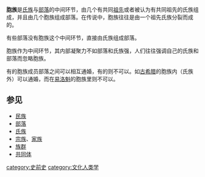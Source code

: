 '''胞族'''是[[氏族|氏族]]与[[部落|部落]]的中间环节，由几个有共同[[祖先|祖先]]或者被认为有共同祖先的氏族组成，并且由几个胞族组成部落。在传说中，胞族往往是由一个祖先氏族分裂而成的。

有些部落没有胞族这个中间环节，直接由氏族组成部落。

胞族作为中间环节，其内部凝聚力不如部落和氏族强，人们往往强调自己的氏族和部落而忽略胞族。

有的胞族成员部落之间可以相互通婚，有的则不可以。如[[古希腊|古希腊]]的胞族内（氏族外）可以通婚，而在[[易洛魁|易洛魁]]的胞族里则不可以。

==参见==

*[[民族|民族]]
*[[部落|部落]]
*[[氏族|氏族]]
*[[宗族|宗族]]、[[家族|家族]]
*[[族群|族群]]
*[[共同体|共同体]]


[[category:史前史|category:史前史]]
[[category:文化人类学|category:文化人类学]]